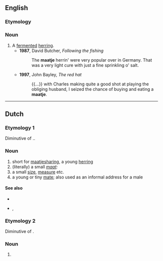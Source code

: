 ==English==

===Etymology===
{{etyl|nl|en}} {{m|nl|maatje}}

===Noun===
{{en-noun}}

# A [[ferment]]ed [[herring]].
#* '''1987''', David Butcher, ''Following the fishing''
#*: The '''maatje''' herrin' were very popular over in Germany. That was a very light cure with just a fine sprinkling o' salt.
#* '''1997''', John Bayley, ''The red hat''
#*: {{...}} with Charles making quite a good shot at playing the obliging husband, I seized the chance of buying and eating a '''maatje'''.

----

==Dutch==

===Etymology 1===
Diminutive of {{af|nl|maat|-je}}..

===Noun===
{{nl-noun-dim}}

# short for [[maatjesharing]], a young [[herring]]
# (literally) a small ''[[maat]]:''
# a small [[size]], [[measure]] etc.
# a young or tiny [[mate]]; also used as an informal address for a male

====See also====
* {{l|nl|bokking}}
* {{l|nl|pekelharing}}, {{l|nl|stokvis}}

===Etymology 2===
Diminutive of {{af|nl|ma|t1=mom|-tje}}.

===Noun===
{{nl-noun-dim}}

# {{nl-noun form of|dim|ma}}
